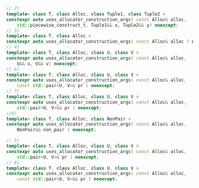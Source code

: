 ```cpp title='Since C++20'
// 2)
template< class T, class Alloc, class Tuple1, class Tuple2 >
constexpr auto uses_allocator_construction_args( const Alloc& alloc,
    std::piecewise_construct_t, Tuple1&& x, Tuple2&& y) noexcept;
// 3)
template< class T, class Alloc >
constexpr auto uses_allocator_construction_args( const Alloc& alloc ) noexcept;
// 4)
template< class T, class Alloc, class U, class V >
constexpr auto uses_allocator_construction_args( const Alloc& alloc,
    U&& u, V&& v) noexcept;
// 6)
template< class T, class Alloc, class U, class V >
constexpr auto uses_allocator_construction_args( const Alloc& alloc,
    const std::pair<U, V>& pr ) noexcept;
// 7)
template< class T, class Alloc, class U, class V >
constexpr auto uses_allocator_construction_args( const Alloc& alloc,
    std::pair<U, V>&& pr ) noexcept;
//9)
template< class T, class Alloc, class NonPair >
constexpr auto uses_allocator_construction_args( const Alloc& alloc,
    NonPair&& non_pair ) noexcept;
```
```cpp title='Since C++23'
// 5)
template< class T, class Alloc, class U, class V >
constexpr auto uses_allocator_construction_args( const Alloc& alloc,
    std::pair<U, V>& pr ) noexcept;
// 8)
template< class T, class Alloc, class U, class V >
constexpr auto uses_allocator_construction_args( const Alloc& alloc,
    const std::pair<U, V>&& pr ) noexcept;
```